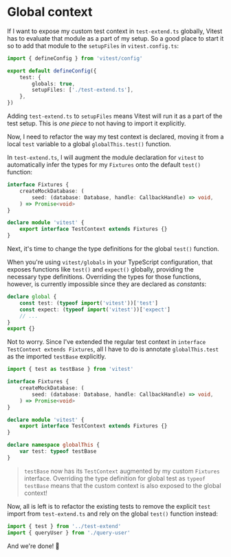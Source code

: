 # Global context

If I want to expose my custom test context in `test-extend.ts` globally, Vitest has to evaluate that module as a part of my setup. So a good place to start it so to add that module to the `setupFiles` in `vitest.config.ts`:

```ts filename=vitest.config.ts add=6
import { defineConfig } from 'vitest/config'

export default defineConfig({
	test: {
		globals: true,
		setupFiles: ['./test-extend.ts'],
	},
})
```

<callout-success>Adding `test-extend.ts` to `setupFiles` means Vitest will run it as a part of the test setup. This is _one piece_ to not having to import it explicitly.</callout-success>

Now, I need to refactor the way my test context is declared, moving it from a local `test` variable to a global `globalThis.test()` function.

In `test-extend.ts`, I will augment the module declaration for `vitest` to automatically infer the types for my `Fixtures` onto the default `test()` function:

```ts filename=test-extend.ts add=7-9
interface Fixtures {
	createMockDatabase: (
		seed: (database: Database, handle: CallbackHandle) => void,
	) => Promise<void>
}

declare module 'vitest' {
	export interface TestContext extends Fixtures {}
}
```

Next, it's time to change the type definitions for the global `test()` function.

When you're using `vitest/globals` in your TypeScript configuration, that exposes functions like `test()` and `expect()` globally, providing the necessary type definitions. Overriding the types for those functions, however, is currently impossible since they are declared as _constants_:

```ts filename=vitest/globals.d.ts highlight=2-3
declare global {
	const test: (typeof import('vitest'))['test']
	const expect: (typeof import('vitest'))['expect']
	// ...
}
export {}
```

Not to worry. Since I've extended the regular test context in `interface TestContext extends Fixtures`, all I have to do is annotate `globalThis.test` as the imported `testBase` explicitly.

```ts filename=test-extend.ts add=13-15 highlight=1
import { test as testBase } from 'vitest'

interface Fixtures {
	createMockDatabase: (
		seed: (database: Database, handle: CallbackHandle) => void,
	) => Promise<void>
}

declare module 'vitest' {
	export interface TestContext extends Fixtures {}
}

declare namespace globalThis {
	var test: typeof testBase
}
```

> `testBase` now has its `TestContext` augmented by my custom `Fixtures` interface. Overriding the type definition for global test as `typeof testBase` means that the custom context is also exposed to the global context!

Now, all is left is to refactor the existing tests to remove the explicit `test` import from `test-extend.ts` and rely on the global `test()` function instead:

```ts remove=1
import { test } from '../test-extend'
import { queryUser } from './query-user'
```

And we're done! 🎉
